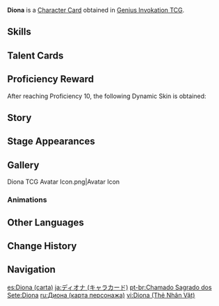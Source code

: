 {{About|the [[Character Card]]|the [[Playable Character]]|Diona}}
{{Genius Invokation TCG Infobox
|title       = Diona
|id          = 001102
|image       = Diona Character Card.png
|type        = Character Card
|health      = 10
|element     = Cryo
|faction     = Mondstadt
|weapon      = Bow
|source1     = Achieve victory in [[Genius Invokation TCG/Stage/Diona/Friendly Fracas|Friendly Fracas (Diona)]]
|features    = Diona;Gray Snow Cat
}}
'''Diona''' is a [[Character Card]] obtained in [[Genius Invokation TCG]].

==Skills==
{{Genius Invokation TCG Skills Table}}

==Talent Cards==
{{Genius Invokation TCG Talent Cards Table}}

==Proficiency Reward==
After reaching Proficiency 10, the following Dynamic Skin is obtained:<br>{{TCG Card|Shaken, Not Purred|1|golden=1|caption=1}}

==Story==
{{Description|1% energy dedicated to mixing drinks, 99% to... denying the reality of familiar.|title="Kätzlein Cocktail" Diona}}

==Stage Appearances==
{{Genius Invokation TCG Stage Appearances|Diona}}

==Gallery==
<gallery>
Diona TCG Avatar Icon.png|Avatar Icon
</gallery>

===Animations===
{{Preview
|size     = 200px
|file1    = Diona Dynamic Skin
|caption  = Dynamic Skin Idle Animation
}}

==Other Languages==
{{Other Languages|Transclude=Diona}}

==Change History==
{{Change History|3.3}}

==Navigation==
{{Genius Invokation TCG Navbox|Character Card Obtainable}}

[[es:Diona (carta)]]
[[ja:ディオナ (キャラカード)]]
[[pt-br:Chamado Sagrado dos Sete:Diona]]
[[ru:Диона (карта персонажа)]]
[[vi:Diona (Thẻ Nhân Vật)]]
